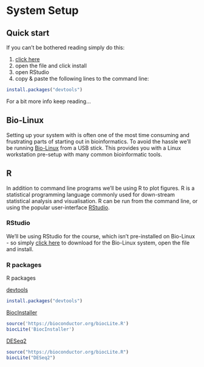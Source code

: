 # System Setup

## Quick start

If you can't be bothered reading simply do this:

1. [click here](https://www.rstudio.com/products/rstudio/download/#download)
2. open the file and click install
3. open RStudio
4. copy & paste the following lines to the command line:

```r
install.packages("devtools")
```

For a bit more info keep reading...

## Bio-Linux

Setting up your system with is often one of the most time consuming and frustrating parts of starting out in bioinformatics. To avoid the hassle we'll be running [Bio-Linux](http://environmentalomics.org/bio-linux/) from a USB stick. This provides you with a Linux workstation pre-setup with many common bioinformatic tools.

## R

In addition to command line programs we'll be using R to plot figures. R is a statistical programming language commonly used for down-stream statistical analysis and visualisation. R can be run from the command line, or using the popular user-interface [RStudio](https://www.rstudio.com/). 

### RStudio

We'll be using RStudio for the course, which isn't pre-installed on Bio-Linux - so simply [click here](https://www.rstudio.com/products/rstudio/download/#download) to download for the Bio-Linux system, open the file and install. 

### R packages

R packages 

[devtools](https://cran.r-project.org/web/packages/devtools/index.html)
```r
install.packages("devtools")
```

[BiocInstaller](http://bioconductor.org/packages/BiocInstaller)
```r
source('https://bioconductor.org/biocLite.R')
biocLite('BiocInstaller')
```

[DESeq2](https://bioconductor.org/packages/DESeq2)
```r
source("https://bioconductor.org/biocLite.R")
biocLite("DESeq2")
```
